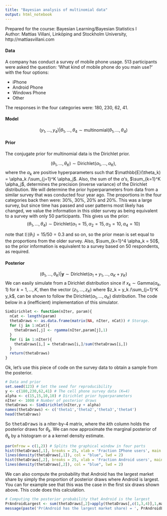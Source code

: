 ```yaml
---
title: "Bayesian analysis of multinomial data"
output: html_notebook
---
```



Prepared for the course: Bayesian Learning/Bayesian Statistics I\
Author: Mattias Villani, Linköping and Stockholm University, http://mattiasvillani.com

#### **Data**
A company has conduct a survey of mobile phone usage. 513 participants were asked the question: 'What kind of mobile phone do you main use?' with the four options:

* iPhone
* Android Phone
* Windows Phone
* Other

The responses in the four categories were: 180, 230, 62, 41.


#### **Model**
$$
(y_1,\ldots,y_4) \vert \theta_1,\ldots,\theta_4 \sim \mathrm{multinomial}(\theta_1,\ldots,\theta_4)
$$

#### **Prior**

The conjugate prior for multinomial data is the Dirichlet prior. 

$$
(\theta_1,\ldots,\theta_K) \sim \mathrm{Dirichlet}(\alpha_1,\ldots,\alpha_K),
$$
where the $\alpha_k$ are positive hyperparameters such that $\mathbb{E}(\theta_k) = \alpha_k /\sum_{j=1}^K \alpha_j$. Also, the sum of the $\alpha$'s, $\sum_{k=1}^K \alpha_j$, determines the precision (inverse variance) of the Dirichlet distribution. 
We will determine the prior hyperparameters from data from a similar survey that was conducted four year ago. The proportions in the four categories back then were: 30%, 30%, 20% and 20%. This was a large survey, but since time has passed and user patterns most likely has changed, we value the information in this older survey as being equivalent to a survey with only 50 participants. This gives us the prior:
$$
(\theta_1,\ldots,\theta_4) \sim \mathrm{Dirichlet}(\alpha_1 = 15,\alpha_2 = 15,\alpha_3 = 10,\alpha_4=10)
$$

note that $\mathbb{E}(\theta_1) = 15/50 = 0.3$ and so on, so the prior mean is set equal to the proportions from the older survey. Also, $\sum_{k=1}^4 \alpha_k = 50$, so the prior information is equivalent to a survey based on 50 respondents, as required.

#### **Posterior**
$$(\theta_1,\ldots,\theta_K) \vert \mathbf{y} \sim \mathrm{Dirichlet}(\alpha_1 + y_1,\ldots,\alpha_K + y_K)$$
We can easily simulate from a Dirichlet distribution since if $x_k \sim \mathrm{Gamma}(\alpha_k,1)$ for $k=1,\ldots,K$, then the vector $(z_1,\ldots,z_K)$ where $z_k = y_k /\sum_{j=1}^K y_k$, can be shown to follow the $\mathrm{Dirichlet}(\alpha_1,\ldots,\alpha_K)$ distribution. The code below in a (inefficient) implementation of this simulator.

```r
SimDirichlet <- function(nIter, param){ 	
  nCat <- length(param) 	
  thetaDraws <- as.data.frame(matrix(NA, nIter, nCat)) # Storage. 	
  for (j in 1:nCat){ 		
    thetaDraws[,j] <- rgamma(nIter,param[j],1) 	
  } 	
  for (i in 1:nIter){ 		
    thetaDraws[i,] = thetaDraws[i,]/sum(thetaDraws[i,])	
  } 	
  return(thetaDraws) 
}

```

Ok, let's use this piece of code on the survey data to obtain a sample from the posterior.
```r
# Data and prior
set.seed(123) # Set the seed for reproducibility
y <- c(180,230,62,41) # The cell phone survey data (K=4)
alpha <- c(15,15,10,10) # Dirichlet prior hyperparameters 
nIter <- 1000 # Number of posterior draws
thetaDraws <- SimDirichlet(nIter,y + alpha)
names(thetaDraws) <- c('theta1','theta2','theta3','theta4')
head(thetaDraws)
```

So <tt>thetaDraws</tt> is a nIter-by-4 matrix, where the $k$th column holds the posterior draws for $\theta_k$. We can now approximate the marginal posterior of $\theta_k$ by a histogram or a a kernel density estimate.

```r
par(mfrow = c(1,2)) # Splits the graphical window in four parts
hist(thetaDraws[,1], breaks = 25, xlab = 'Fraction IPhone users', main ='iPhone', freq = FALSE)  
lines(density(thetaDraws[,1]), col = "blue", lwd = 2)
hist(thetaDraws[,2], breaks = 25, xlab = 'Fraction Android users', main ='Android', freq = FALSE)
lines(density(thetaDraws[,2]), col = "blue", lwd = 2)

```
We can also compute the probability that Android has the largest market share by simply the proportion of posterior draws where Android is largest. You can for example see that this was the case in the first six draws shown above. This code does this calculation.

```r
# Computing the posterior probability that Android is the largest
PrAndroidLargest <- sum(thetaDraws[,2]>apply(thetaDraws[,c(1,3,4)],1,max))/nIter
message(paste('Pr(Android has the largest market share) = ', PrAndroidLargest))

```

